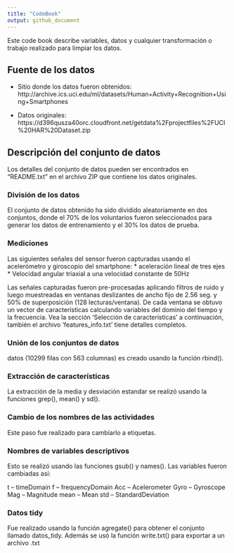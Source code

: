 ```yaml
---
title: "CodeBook"
output: github_document
---
```


Este code book describe variables, datos y cualquier transformación o trabajo realizado para limpiar los datos.

## Fuente de los datos
* Sitio donde los datos fueron obtenidos: http://archive.ics.uci.edu/ml/datasets/Human+Activity+Recognition+Using+Smartphones

* Datos originales: https://d396qusza40orc.cloudfront.net/getdata%2Fprojectfiles%2FUCI%20HAR%20Dataset.zip


## Descripción del conjunto de datos
Los detalles del conjunto de datos pueden ser encontrados en "README.txt" en el archivo ZIP que contiene los datos originales.

### División de los datos
El conjunto de datos obtenido ha sido dividido aleatoriamente en dos conjuntos, donde el 70% de los voluntarios fueron seleccionados para generar los datos de entrenamiento y el 30% los datos de prueba.

### Mediciones

Las siguientes señales del sensor fueron capturadas usando el acelerómetro y giroscopio del smartphone:
* aceleración lineal de tres ejes
* Velocidad angular triaxial a una velocidad constante de 50Hz

Las señales capturadas fueron pre-procesadas aplicando filtros de ruido y luego muestreadas en ventanas deslizantes de ancho fijo de 2.56 seg. y 50% de superposición (128 lecturas/ventana). De cada ventana se obtuvo un vector de características calculando variables del dominio del tiempo y la frecuencia. Vea la sección 'Selección de características' a continuación, también el archivo 'features_info.txt' tiene detalles completos.

### Unión de los conjuntos de datos
datos (10299 filas con 563 columnas) es creado usando la función rbind().

### Extracción de características
La extracción de la media y desviación estandar se realizó usando la funciones grep(), mean() y sd().

### Cambio de los nombres de las actividades
Este paso fue realizado para cambiarlo a etiquetas.

### Nombres de variables descriptivos
Esto se realizó usando las funciones gsub() y names(). Las variables fueron cambiadas así:

t -- timeDomain
f -- frequencyDomain
Acc -- Acelerometer
Gyro -- Gyroscope
Mag -- Magnitude
mean -- Mean
std -- StandardDeviation

### Datos tidy
Fue realizado usando la función agregate() para obtener el conjunto llamado datos_tidy. Además se usó la función write.txt() para exportar a un archivo .txt
